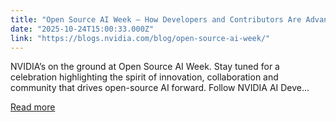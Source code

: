 ```yaml
---
title: "Open Source AI Week — How Developers and Contributors Are Advancing AI Innovation"
date: "2025-10-24T15:00:33.000Z"
link: "https://blogs.nvidia.com/blog/open-source-ai-week/"
---
```


NVIDIA’s on the ground at Open Source AI Week. Stay tuned for a celebration highlighting the spirit of innovation, collaboration and community that drives open-source AI forward. Follow NVIDIA AI Deve...

[Read more](https://blogs.nvidia.com/blog/open-source-ai-week/)
